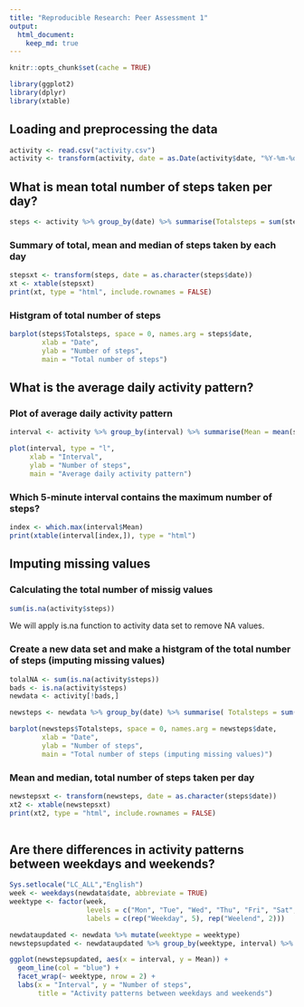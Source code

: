 ```yaml
---
title: "Reproducible Research: Peer Assessment 1"
output: 
  html_document:
    keep_md: true
---
```


```r
knitr::opts_chunk$set(cache = TRUE)
```

```r
library(ggplot2)
library(dplyr)
library(xtable)

```


## Loading and preprocessing the data

```r
activity <- read.csv("activity.csv")
activity <- transform(activity, date = as.Date(activity$date, "%Y-%m-%d"))
```

## What is mean total number of steps taken per day?

```r
steps <- activity %>% group_by(date) %>% summarise(Totalsteps = sum(steps), Mean = mean(steps), Median = median(steps))

```

### Summary of total, mean and median of steps taken by each day

```r
stepsxt <- transform(steps, date = as.character(steps$date))
xt <- xtable(stepsxt)
print(xt, type = "html", include.rownames = FALSE)
```

### Histgram of total number of steps

```r
             
barplot(steps$Totalsteps, space = 0, names.arg = steps$date,
        xlab = "Date",
        ylab = "Number of steps",
        main = "Total number of steps")

```


## What is the average daily activity pattern?

### Plot of average daily activity pattern 
```r
interval <- activity %>% group_by(interval) %>% summarise(Mean = mean(steps, na.rm = TRUE))

plot(interval, type = "l",
     xlab = "Interval",
     ylab = "Number of steps",
     main = "Average daily activity pattern")
```

### Which 5-minute interval contains the maximum number of steps?

```r
index <- which.max(interval$Mean)
print(xtable(interval[index,]), type = "html")

```

## Imputing missing values

### Calculating the total number of missig values

```r
sum(is.na(activity$steps))
```
We will apply is.na function to activity data set to remove NA values.

### Create a new data set and make a histgram of the total number of steps (imputing missing values)

```r
tolalNA <- sum(is.na(activity$steps))
bads <- is.na(activity$steps)
newdata <- activity[!bads,]

newsteps <- newdata %>% group_by(date) %>% summarise( Totalsteps = sum(steps), Mean = mean(steps), Median = median(steps))

barplot(newsteps$Totalsteps, space = 0, names.arg = newsteps$date,
        xlab = "Date",
        ylab = "Number of steps",
        main = "Total number of steps (imputing missing values)")
```

### Mean and median, total number of steps taken per day

```r

newstepsxt <- transform(newsteps, date = as.character(steps$date))
xt2 <- xtable(newstepsxt)
print(xt2, type = "html", include.rownames = FALSE)
              
```

## Are there differences in activity patterns between weekdays and weekends?

```r

Sys.setlocale("LC_ALL","English")
week <- weekdays(newdata$date, abbreviate = TRUE)
weektype <- factor(week, 
                   levels = c("Mon", "Tue", "Wed", "Thu", "Fri", "Sat", "Sun"),
                   labels = c(rep("Weekday", 5), rep("Weelend", 2)))

newdataupdated <- newdata %>% mutate(weektype = weektype)
newstepsupdated <- newdataupdated %>% group_by(weektype, interval) %>% summarise(Mean = mean(steps))

ggplot(newstepsupdated, aes(x = interval, y = Mean)) +
  geom_line(col = "blue") +
  facet_wrap(~ weektype, nrow = 2) +
  labs(x = "Interval", y = "Number of steps", 
       title = "Activity patterns between weekdays and weekends")


```

